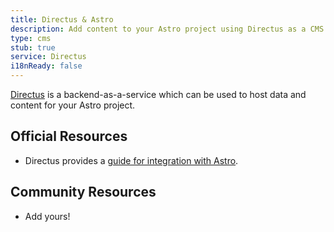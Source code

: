 ```yaml
---
title: Directus & Astro
description: Add content to your Astro project using Directus as a CMS
type: cms
stub: true
service: Directus
i18nReady: false
---
```


[Directus](https://directus.io/) is a backend-as-a-service which can be used to host data and content for your Astro project.

## Official Resources

- Directus provides a [guide for integration with Astro](https://docs.directus.io/blog/getting-started-directus-astro.html).

## Community Resources 

- Add yours!
